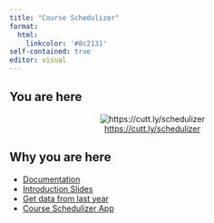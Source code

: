```yaml
---
title: "Course Schedulizer"
format: 
  html:
    linkcolor: '#8c2131'
self-contained: true
editor: visual
---
```




## You are here

<style>
div.centered {
  text-align: center;
}
</style>

::: {.centered}

![<https://cutt.ly/schedulizer>](images/schedulizer-qr.svg)

:::

## Why you are here

* [Documentation](using-schedulizer.html)
* [Introduction Slides](schedulizer-slides.html)
* [Get data from last year](https://reports.calvin.edu/Reports/report/Departmental%20Reports/Course%20Section%20Report)
* [Course Schedulizer App](https://senior-knights.github.io/course-schedulizer/#/)

<!-- * [Schedule Report (WIP)](data/workday/Schedule-Data-Entry.html) -->